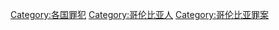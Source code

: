 [[Category:各国罪犯|Category:各国罪犯]]
[[Category:哥伦比亚人|Category:哥伦比亚人]]
[[Category:哥伦比亚罪案|Category:哥伦比亚罪案]]